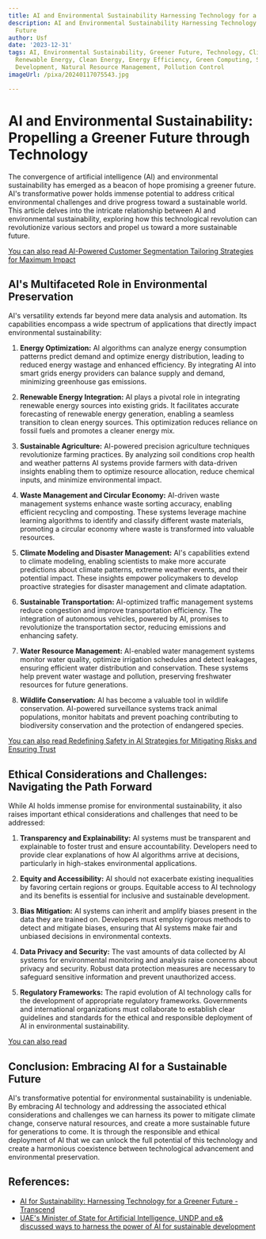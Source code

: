 ```yaml
---
title: AI and Environmental Sustainability Harnessing Technology for a Greener Future
description: AI and Environmental Sustainability Harnessing Technology for a Greener
  Future
author: Usf
date: '2023-12-31'
tags: AI, Environmental Sustainability, Greener Future, Technology, Climate Change,
  Renewable Energy, Clean Energy, Energy Efficiency, Green Computing, Sustainable
  Development, Natural Resource Management, Pollution Control
imageUrl: /pixa/20240117075543.jpg

---
```

# AI and Environmental Sustainability: Propelling a Greener Future  through Technology

The convergence  of artificial  intelligence  (AI) and environmental sustainability has emerged as a beacon of  hope promising a  greener future. AI's transformative power holds immense potential to address critical environmental challenges and drive progress  toward a sustainable world. This article delves into the intricate relationship between AI and environmental sustainability, exploring how this technological revolution can revolutionize various sectors and propel us toward a more sustainable future.

[You can also  read AI-Powered Customer  Segmentation Tailoring Strategies for Maximum Impact](AI-Powered%20Customer%20Segmentation%20Tailoring%20Strategies%20for%20Maximum%20Impact)


## AI's Multifaceted  Role in Environmental Preservation

AI's  versatility  extends far beyond mere  data analysis and automation. Its capabilities encompass a wide spectrum  of applications that directly  impact  environmental sustainability:

1. **Energy Optimization:** AI algorithms can  analyze energy consumption patterns predict demand  and optimize energy distribution, leading to reduced energy wastage and enhanced efficiency.  By integrating AI into  smart grids energy providers can balance supply and demand, minimizing  greenhouse  gas  emissions.

2. **Renewable  Energy Integration:** AI plays a pivotal role in integrating renewable energy sources into existing grids. It facilitates accurate forecasting of renewable energy generation, enabling a seamless transition to clean energy sources.  This optimization reduces reliance on fossil fuels and promotes a cleaner energy mix.

3. **Sustainable Agriculture:** AI-powered precision agriculture techniques revolutionize farming practices. By analyzing soil conditions crop health and weather patterns AI systems provide farmers with data-driven insights enabling them to optimize  resource allocation, reduce chemical inputs, and minimize environmental impact.

4. **Waste Management and Circular Economy:** AI-driven waste management systems  enhance waste sorting accuracy, enabling efficient recycling and composting. These systems  leverage machine learning algorithms to identify  and classify different waste materials, promoting  a circular economy where waste is transformed into valuable resources.

5. **Climate Modeling and Disaster Management:** AI's capabilities extend  to climate modeling, enabling scientists to make more accurate predictions about  climate patterns, extreme weather events, and their potential impact.  These insights empower policymakers to develop proactive strategies for disaster management  and climate adaptation.

6. **Sustainable Transportation:** AI-optimized traffic management systems reduce congestion  and improve transportation efficiency. The integration of autonomous vehicles, powered by AI,  promises to revolutionize the transportation sector, reducing emissions and enhancing safety.

7. **Water Resource Management:** AI-enabled  water management systems monitor water quality,  optimize irrigation schedules and detect leakages,  ensuring efficient water distribution and  conservation. These systems help prevent water wastage and  pollution, preserving freshwater resources for future generations.

8. **Wildlife Conservation:** AI has become a valuable tool in wildlife conservation. AI-powered surveillance systems  track animal populations, monitor habitats and prevent poaching contributing to biodiversity conservation and the protection of endangered species.

[You can  also  read Redefining Safety in AI Strategies for Mitigating Risks and Ensuring Trust](Redefining%20Safety%20in%20AI%20Strategies%20for%20Mitigating%20Risks%20and%20Ensuring%20Trust)


## Ethical Considerations and Challenges: Navigating the Path Forward

While AI  holds immense promise for environmental sustainability,  it also raises important ethical considerations and challenges that need to be addressed:

1. **Transparency and Explainability:** AI systems must  be transparent  and explainable to foster trust and ensure accountability. Developers need to provide clear explanations of how AI algorithms arrive at decisions,  particularly in high-stakes environmental applications.

2. **Equity and Accessibility:** AI should not exacerbate existing inequalities by favoring certain regions or groups. Equitable access to AI technology and its benefits is essential for inclusive and  sustainable development.

3. **Bias Mitigation:** AI systems can inherit and amplify biases  present in the data  they are trained on. Developers must employ rigorous methods to detect and mitigate biases, ensuring that AI systems make fair and unbiased decisions in environmental  contexts.

4. **Data Privacy and Security:** The vast amounts of data collected by  AI systems for environmental monitoring  and analysis raise concerns about privacy and security. Robust data protection measures are necessary to safeguard sensitive information and prevent  unauthorized access.

5. **Regulatory Frameworks:** The rapid evolution of AI technology calls for the development of appropriate regulatory frameworks. Governments and international organizations must collaborate to establish clear guidelines and standards for the ethical  and responsible deployment of AI in environmental  sustainability.

[You can also read ]()


##  Conclusion: Embracing AI for a Sustainable  Future

AI's transformative potential for  environmental  sustainability is  undeniable. By embracing AI technology and addressing the associated  ethical considerations and  challenges we can harness its power to mitigate climate change, conserve natural resources, and  create a more sustainable future for generations to come. It is through the  responsible and ethical deployment of AI that we can unlock the full potential  of this  technology and  create a harmonious  coexistence between technological advancement and  environmental preservation.

## References:
- [AI for Sustainability: Harnessing Technology for a Greener Future - Transcend](https://transcendinfra.com/ai-for-sustainability/)
- [UAE's Minister of State for Artificial Intelligence, UNDP and e& discussed ways to harness the power of AI for sustainable development](https://www.undp.org/arab-states/press-releases/uaes-minister-state-artificial-intelligence-undp-and-e-discussed-ways-harness-power-ai-sustainable-development)
